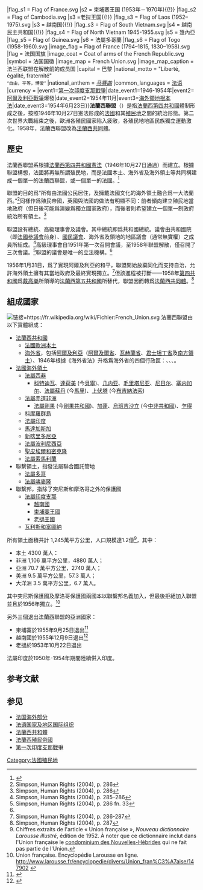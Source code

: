 {{Infobox former country
|native_name = ''Union française''
|conventional_long_name = 法兰西联盟
|common_name = 法兰西联盟
|continent = 欧亚非大陆
|era = 冷战
|status = 邦联制
|status_text =
|empire = 法兰西殖民帝国
|event_start = [[法兰西第四共和国|第四共和时期]]
|date_start = 10月27日
|year_start = 1946年
|event_end = [[法兰西第五共和国|第五共和时期]]
|date_end = 10月5日
|year_end = 1958年
|p1 = 法兰西共和国临时政府
|flag_p1 = Flag of France (1794–1815, 1830–1958).svg
|p2 = 法兰西殖民帝国
|flag_p2 = Flag of France (1794–1815, 1830–1958).svg
|s1 = 法兰西共同体{{!}}{{nowrap|<small>法共体</small>}}
|flag_s1 = Flag of France.svg
|s2 = 柬埔寨王国 (1953年－1970年){{!}}{{nowrap|<small>柬埔寨王国</small>}}
|flag_s2 = Flag of Cambodia.svg
|s3 =老挝王国{{!}}{{nowrap|<small>老挝王国</small>}}
|flag_s3 = Flag of Laos (1952–1975).svg
|s3 = 越南国{{!}}{{nowrap|<small>越南国</small>}}
|flag_s3 = Flag of South Vietnam.svg
|s4 = 越南民主共和国{{!}}{{nowrap|<small>北越</small>}}
|flag_s4 = Flag of North Vietnam 1945-1955.svg
|s5 = 幾內亞
|flag_s5 = Flag of Guinea.svg
|s6 = 法屬多哥蘭
|flag_s6 = Flag of Togo (1958-1960).svg
|image_flag = Flag of France (1794–1815, 1830–1958).svg
|flag = 法国国旗
|image_coat = Coat of arms of the French Republic.svg
|symbol = 法国国徽
|image_map = French Union.svg
|image_map_caption = 法兰西联盟在解散前的成员国
|capital = 巴黎
|national_motto = "Liberté, égalité, fraternité"<br/><small>“自由，平等，博爱”</small>
|national_anthem  = ''[[马赛曲|马赛曲]]''
|common_languages = [[法语|法语]]
|currency = {{nowrap|[[法国法郎|法国法郎]]<br/>[[中非法郎|中非法郎]]<br />[[西非法郎|西非法郎]]<br/>[[太平洋法郎|太平洋法郎]]<br/>[[法屬印度支那元|法屬印度支那元]]}}
|event1=[[第一次印度支那戰爭|第一次印度支那戰爭]]|date_event1=1946-1954年|event2=[[阿爾及利亞戰爭|阿爾及利亞戰爭]]爆發|date_event2=1954年11月|event3=[[海外領地根本法|海外領地根本法]]|date_event3=1954年6月23日}}'''法蘭西聯盟'''（{{lang-fr|Union française}}）是指[[法蘭西第四共和國|法蘭西第四共和國]]體制形成之後，按照1946年10月27日憲法形成的[[法國|法國]]和其[[殖民地|殖民地]]之間的統治形態。第二次世界大戰結束之後，歐洲各殖民國家陷入疲敝，各殖民地地區民族獨立運動激化。1958年，法蘭西聯盟改為[[法蘭西共同體|法蘭西共同體]]。

== 歷史 ==
法蘭西聯盟系根據[[法國憲法|法蘭西第四共和國憲法]]（1946年10月27日通過）而建立。根據聯盟構想，法國將再無所謂殖民地，而是法國本土、海外省及海外領土等共同構建成一個單一的法蘭西聯盟，或一個單一的法國。<ref>{{cite book|url=https://books.google.com/books?id=wITHtDxnUI8C&pg=PA285|title=Human Rights and the End of Empire: Britain and the Genesis of the European Convention|first=Alfred William Brian|last=Simpson|publisher=Oxford University Press|year=2004|isbn=0199267898|page=285|access-date=2020-06-22|archive-date=2021-03-18|archive-url=https://web.archive.org/web/20210318122902/https://books.google.com/books?id=wITHtDxnUI8C&pg=PA285|dead-url=no}}</ref>

聯盟的目的爲“所有由法國公民居住，及擁戴法國文化的海外領土融合爲一大法蘭西。”<ref name="Simpson286">Simpson, Human Rights (2004), p. 286</ref>同樣作爲殖民帝國，英國與法國的做法有明顯不同：前者傾向建立殖民地當地政府（但日後可能爲演變爲獨立國家政府），而後者則希望建立一個單一制政府統治所有領土。<ref name="#1">Simpson, Human Rights (2004), p. 286</ref>

聯盟設有總統、高級理事會及議會。其中總統即爲共和國總統。議會由共和國院（即[[参议院_(法国)|法國參議會]]前身）、[[國民議會_(法國)|國民議會]]、海外省及領地的地區議會（通常無實權）之成員所組成。<ref>Simpson, Human Rights (2004), p. 285–286</ref>高級理事會自1951年第一次召開會議，至1958年聯盟解散，僅召開了三次會議。<ref>Simpson, Human Rights (2004), p. 286 fn. 33</ref>聯盟的議會是唯一的立法機構。<ref name="#1"/>

1956年1月31日，爲了實現阿爾及利亞的和平，聯盟開始放棄同化而支持自治，允許海外領土擁有其當地政府及最終實現獨立。<ref>Simpson, Human Rights (2004), p. 286-287</ref>但該進程被打斷——1958年[[法兰西第四共和国|第四共和國]]爲[[夏爾·戴高樂|戴高樂]]所領導的[[法蘭西第五共和國|法蘭西第五共和國]]所替代，聯盟因而轉爲[[法兰西共同体|法蘭西共同體]]。<ref>Simpson, Human Rights (2004), p. 287</ref>

== 組成國家  ==
[[File:French_Union.svg|链接=https://fr.wikipedia.org/wiki/Fichier:French_Union.svg]]
法蘭西聯盟由以下實體組成：

* [[法国|法蘭西共和國]]
** [[法國本土|法國歐洲本土]]
** [[海外省|海外省]]，包括[[法属阿尔及利亚|阿爾及利亞]]（[[阿爾及爾省_(法屬阿爾及利亞)|阿爾及爾省]]、[[奧蘭省_(法屬阿爾及利亞)|瓦赫蘭省]]、[[君士坦丁省_(法属阿尔及利亚)|君士坦丁省]]及[[南方領土|南方領土]]）、1946年根據《海外省法》升格爲海外省的四個行政區：{{Flag|Guadeloupe|local}}、{{flag|Martinique|local}}、{{flag|French Guiana|local}}、{{Flag|Reunion|local}}。
* [[法国海外领土|法國海外領土]]
** [[法屬西非|法屬西非]]
*** [[科特迪瓦|科特迪瓦]]、[[達荷美共和國|達荷美]] (今[[贝宁|貝寧]])、[[几内亚|几内亚]]、[[毛里塔尼亚|毛里塔尼亚]]、[[尼日尔|尼日尔]]、[[塞内加尔|塞内加尔]]、[[法屬蘇丹|法屬蘇丹]] (今[[马里|馬里]])、[[上伏塔|上伏塔]] (今[[布吉納法索|布吉納法索]])
** [[法屬赤道非洲|法屬赤道非洲]] 
*** [[法屬剛果|法屬剛果]] (今[[刚果共和国|剛果共和國]])、[[加蓬|加蓬]]、[[乌班吉沙立|烏班吉沙立]] (今[[中非共和國|中非共和國]])、[[乍得|乍得]]
** [[科摩罗群岛|科摩羅群島]]
** [[法屬印度|法屬印度]]
** [[马达加斯加|馬達加斯加]]
** [[新喀里多尼亞|新喀里多尼亞]]
** [[法屬玻里尼西亞|法屬波利尼西亞]]
** [[圣皮埃尔和密克隆|聖皮埃爾和密克隆]]
** [[法屬索馬利蘭|法屬索馬利蘭]]
* 聯繫領土，指發法屬聯合國託管地
** [[法屬多哥蘭|法屬多哥]]
** [[法屬喀麥隆|法屬喀麥隆]]
* 聯繫邦，指除了突尼斯和摩洛哥之外的保護國
** [[法屬印度支那|法屬印度支那]]
*** [[越南国|越南國]]
*** [[柬埔寨王国_(1953年－1970年)|柬埔寨王國]]
*** [[寮王國|老撾王國]]
** [[瓦利斯和富圖納|瓦利斯和富圖納]]

所有領土面積共計 1,245萬平方公里，人口規模達1.2億<ref>Chiffres extraits de l'article « Union française », ''Nouveau dictionnaire Larousse illustré'', édition de 1952. À noter que ce dictionnaire inclut dans l'Union française le [[condominium_des_Nouvelles-Hébrides|condominium des Nouvelles-Hébrides]] qui ne fait pas partie de l'Union.</ref>，其中：

* 本土 4300 萬人：
* 非洲 1,106 萬平方公里，4880 萬人；
* 亞洲 70.7 萬平方公里，2740 萬人；
* 美洲 9.5 萬平方公里，57.3 萬人；
* 大洋洲 3.5 萬平方公里，6.7 萬人。

其中突尼斯保護國及摩洛哥保護國兩國本以聯繫邦名義加入，但最後拒絕加入聯盟並且於1956年獨立。<ref>Union française. Encyclopédie Larousse en ligne. http://www.larousse.fr/encyclopedie/divers/Union_fran%C3%A7aise/147902 {{Wayback|url=http://www.larousse.fr/encyclopedie/divers/Union_fran%C3%A7aise/147902 |date=20171112185344 }}</ref>

另外三個退出法蘭西聯盟的亞洲國家：
* 柬埔寨於1955年9月25日退出<ref>{{cite web|title=Cambodia severs tied with France; Declares Her Independence - Prince Norodom Takes the Post of Premier|url=https://www.nytimes.com/1955/09/26/archives/cambodia-severs-ties-with-france-declares-her-independence-prince.html|accessdate=22 June 2018|author=[ Displaying Abstract ]|date=26 September 1955|work=[[The_New_York_Times|The New York Times]]|url-access=subscription|archive-date=2021-03-18|archive-url=https://web.archive.org/web/20210318125327/https://www.nytimes.com/1955/09/26/archives/cambodia-severs-ties-with-france-declares-her-independence-prince.html|dead-url=no}}</ref>
* 越南國於1955年12月9日退出<ref>{{cite journal|title=Pentagon Papers Part IV A 3|url=http://media.nara.gov/research/pentagon-papers/Pentagon-Papers-Part-IV-A-3.pdf|date=1954–1960|publisher=[[National_Archives_and_Records_Administration|National Archives and Records Administration]]|archiveurl=https://web.archive.org/web/20120405045141/http://media.nara.gov/research/pentagon-papers/Pentagon-Papers-Part-IV-A-3.pdf|archivedate=2012-04-05|url-status=dead}}</ref>
* 老撾於1953年10月22日退出
法屬印度於1950年-1954年期間陸續併入印度。

== 参考文献==
{{Reflist}}
== 参见 ==
{{Portal|法国|殖民主义|国际关系}}
*[[法国海外部分|法国海外部分]]
*[[法语国家及地区国际组织|法语国家及地区国际组织]]
*[[法兰西共同体|法蘭西共和體]]
* [[法蘭西殖民帝國|法蘭西殖民帝國]]
* [[第一次印度支那戰爭|第一次印度支那戰爭]]

[[Category:法國殖民地|Category:法國殖民地]]